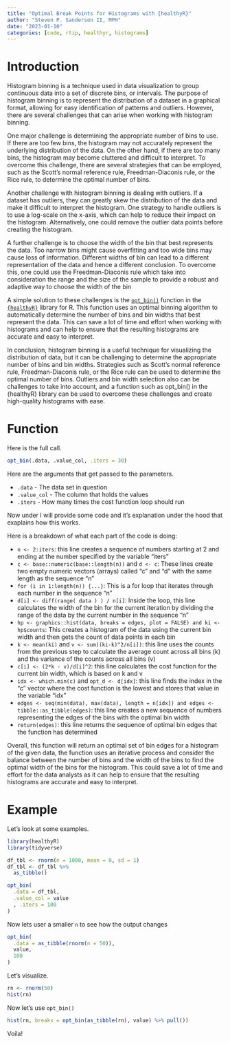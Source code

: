 ```yaml
---
title: "Optimal Break Points for Histograms with {healthyR}"
author: "Steven P. Sanderson II, MPH"
date: "2023-01-10"
categories: [code, rtip, healthyr, histograms]
---
```


# Introduction

Histogram binning is a technique used in data visualization to group continuous data into a set of discrete bins, or intervals. The purpose of histogram binning is to represent the distribution of a dataset in a graphical format, allowing for easy identification of patterns and outliers. However, there are several challenges that can arise when working with histogram binning.

One major challenge is determining the appropriate number of bins to use. If there are too few bins, the histogram may not accurately represent the underlying distribution of the data. On the other hand, if there are too many bins, the histogram may become cluttered and difficult to interpret. To overcome this challenge, there are several strategies that can be employed, such as the Scott's normal reference rule, Freedman-Diaconis rule, or the Rice rule, to determine the optimal number of bins.

Another challenge with histogram binning is dealing with outliers. If a dataset has outliers, they can greatly skew the distribution of the data and make it difficult to interpret the histogram. One strategy to handle outliers is to use a log-scale on the x-axis, which can help to reduce their impact on the histogram. Alternatively, one could remove the outlier data points before creating the histogram.

A further challenge is to choose the width of the bin that best represents the data. Too narrow bins might cause overfitting and too wide bins may cause loss of information. Different widths of bin can lead to a different representation of the data and hence a different conclusion. To overcome this, one could use the Freedman-Diaconis rule which take into consideration the range and the size of the sample to provide a robust and adaptive way to choose the width of the bin

A simple solution to these challenges is the [`opt_bin()`](https://www.spsanderson.com/healthyR/reference/opt_bin.html) function in the [`{healthyR}`](https://www.spsanderson.com/healthyR/) library for R. This function uses an optimal binning algorithm to automatically determine the number of bins and bin widths that best represent the data. This can save a lot of time and effort when working with histograms and can help to ensure that the resulting histograms are accurate and easy to interpret.

In conclusion, histogram binning is a useful technique for visualizing the distribution of data, but it can be challenging to determine the appropriate number of bins and bin widths. Strategies such as Scott's normal reference rule, Freedman-Diaconis rule, or the Rice rule can be used to determine the optimal number of bins. Outliers and bin width selection also can be challenges to take into account, and a function such as opt_bin() in the {healthyR} library can be used to overcome these challenges and create high-quality histograms with ease.

# Function

Here is the full call.

```r
opt_bin(.data, .value_col, .iters = 30)
```

Here are the arguments that get passed to the parameters.

*  `.data` - The data set in question
*  `.value_col` - The column that holds the values
*  `.iters` - How many times the cost function loop should run

Now under I will provide some code and it's explanation under the hood that exaplains how this works.

Here is a breakdown of what each part of the code is doing:

*  `n <- 2:iters`: this line creates a sequence of numbers starting at 2 and ending at the number specified by the variable "iters"
*  `c <- base::numeric(base::length(n))` and `d <- c`: These lines create two empty numeric vectors (arrays) called "c" and "d" with the same length as the sequence "n"
*  `for (i in 1:length(n)) {...}`: This is a for loop that iterates through each number in the sequence "n"
*  `d[i] <- diff(range( data ) ) / n[i]`: Inside the loop, this line calculates the width of the bin for the current iteration by dividing the range of the data by the current number in the sequence "n"
*  `hp <- graphics::hist(data, breaks = edges, plot = FALSE) and ki <- hp$counts`: This creates a histogram of the data using the current bin width and then gets the count of data points in each bin
*  `k <- mean(ki)` and `v <- sum((ki-k)^2/n[i])`: this line uses the counts from the previous step to calculate the average count across all bins (k) and the variance of the counts across all bins (v)
*  `c[i] <- (2*k - v)/d[i]^2`: this line calculates the cost function for the current bin width, which is based on k and v
*  `idx <- which.min(c)` and `opt_d <- d[idx]`: this line finds the index in the "c" vector where the cost function is the lowest and stores that value in the variable "idx"
*  `edges <- seq(min(data), max(data), length = n[idx]) and edges <- tibble::as_tibble(edges)`: this line creates a new sequence of numbers representing the edges of the bins with the optimal bin width
*  `return(edges)`: this line returns the sequence of optimal bin edges that the function has determined

Overall, this function will return an optimal set of bin edges for a histogram of the given data, the function uses an iterative process and consider the balance between the number of bins and the width of the bins to find the optimal width of the bins for the histogram. This could save a lot of time and effort for the data analysts as it can help to ensure that the resulting histograms are accurate and easy to interpret.

# Example

Let's look at some examples.

```r
library(healthyR)
library(tidyverse)

df_tbl <- rnorm(n = 1000, mean = 0, sd = 1)
df_tbl <- df_tbl %>%
  as_tibble()

opt_bin(
  .data = df_tbl,
  .value_col = value
  , .iters = 100
)
```

Now lets user a smaller `n` to see how the output changes
```r
opt_bin(
  .data = as_tibble(rnorm(n = 50)),
  value,
  100
)
```

Let's visualize.

```r
rn <- rnorm(50)
hist(rn)
```

Now let's use `opt_bin()`

```r
hist(rn, breaks = opt_bin(as_tibble(rn), value) %>% pull())
```

Voila!
